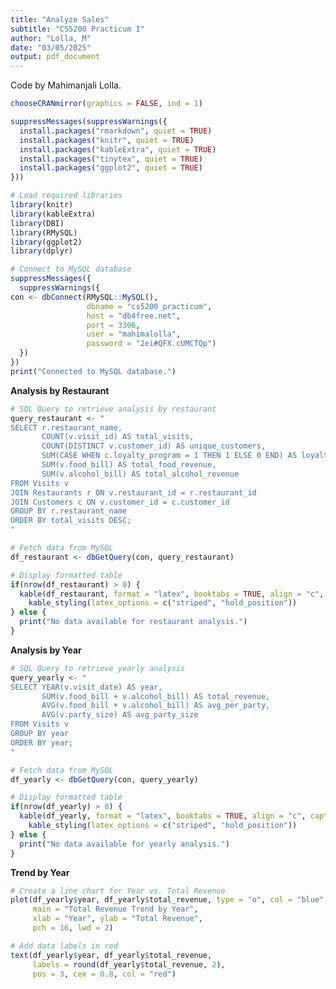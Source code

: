---
title: "Analyze Sales"
subtitle: "CS5200 Practicum I"
author: "Lolla, M"
date: "03/05/2025"
output: pdf_document
---


Code by Mahimanjali Lolla. 

```{r  SetCRANMirror, echo=FALSE}
chooseCRANmirror(graphics = FALSE, ind = 1)
```


```{r installPackages, include=FALSE}
suppressMessages(suppressWarnings({
  install.packages("rmarkdown", quiet = TRUE)
  install.packages("knitr", quiet = TRUE)
  install.packages("kableExtra", quiet = TRUE)
  install.packages("tinytex", quiet = TRUE)
  install.packages("ggplot2", quiet = TRUE)
}))


```


```{r LoadRequiredLibraries, echo=FALSE, message=FALSE, warning=FALSE}
# Load required libraries
library(knitr)
library(kableExtra)
library(DBI)
library(RMySQL)
library(ggplot2)
library(dplyr)
```

```{r ConnecttoMySQLDatabase, include=FALSE}
# Connect to MySQL database
suppressMessages({
  suppressWarnings({
con <- dbConnect(RMySQL::MySQL(),
                 dbname = "cs5200_practicum",
                 host = "db4free.net",
                 port = 3306,
                 user = "mahimalolla",
                 password = "2ei#QFX.cUMCTQp")
  })
})
print("Connected to MySQL database.")
```


**Analysis by Restaurant**
```{r AnalysisbyRestaurant , echo=FALSE, message=FALSE, warning=FALSE}
# SQL Query to retrieve analysis by restaurant
query_restaurant <- "
SELECT r.restaurant_name, 
       COUNT(v.visit_id) AS total_visits, 
       COUNT(DISTINCT v.customer_id) AS unique_customers,
       SUM(CASE WHEN c.loyalty_program = 1 THEN 1 ELSE 0 END) AS loyalty_customers,
       SUM(v.food_bill) AS total_food_revenue, 
       SUM(v.alcohol_bill) AS total_alcohol_revenue
FROM Visits v
JOIN Restaurants r ON v.restaurant_id = r.restaurant_id
JOIN Customers c ON v.customer_id = c.customer_id
GROUP BY r.restaurant_name
ORDER BY total_visits DESC;
"

# Fetch data from MySQL
df_restaurant <- dbGetQuery(con, query_restaurant)

# Display formatted table
if(nrow(df_restaurant) > 0) {
  kable(df_restaurant, format = "latex", booktabs = TRUE, align = "c", caption = "Restaurant Sales Analysis") %>%
    kable_styling(latex_options = c("striped", "hold_position"))
} else {
  print("No data available for restaurant analysis.")
}
```
 
 
**Analysis by Year**
```{r AnalysisbYear, echo=FALSE, message=FALSE, warning=FALSE}
# SQL Query to retrieve yearly analysis
query_yearly <- "
SELECT YEAR(v.visit_date) AS year, 
       SUM(v.food_bill + v.alcohol_bill) AS total_revenue,
       AVG(v.food_bill + v.alcohol_bill) AS avg_per_party,
       AVG(v.party_size) AS avg_party_size
FROM Visits v
GROUP BY year
ORDER BY year;
"

# Fetch data from MySQL
df_yearly <- dbGetQuery(con, query_yearly)

# Display formatted table
if(nrow(df_yearly) > 0) {
  kable(df_yearly, format = "latex", booktabs = TRUE, align = "c", caption = "Yearly Sales Analysis") %>%
    kable_styling(latex_options = c("striped", "hold_position"))
} else {
  print("No data available for yearly analysis.")
}
```


**Trend by Year**
```{r TotalRevenueTrendbyYear (Line Graph), echo=FALSE, message=FALSE, warning=FALSE}
# Create a line chart for Year vs. Total Revenue
plot(df_yearly$year, df_yearly$total_revenue, type = "o", col = "blue",
     main = "Total Revenue Trend by Year",
     xlab = "Year", ylab = "Total Revenue",
     pch = 16, lwd = 2)

# Add data labels in red
text(df_yearly$year, df_yearly$total_revenue, 
     labels = round(df_yearly$total_revenue, 2), 
     pos = 3, cex = 0.8, col = "red")

```






